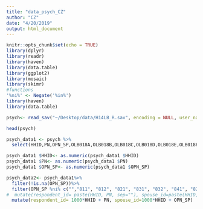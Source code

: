 ```yaml
---
title: "data_psych_CZ"
author: "CZ"
date: "4/20/2019"
output: html_document
---
```


```r
knitr::opts_chunk$set(echo = TRUE)
library(dplyr)
library(readr)
library(haven)
library(data.table)
library(ggplot2)
library(mosaic)
library(skimr)
#functions
'%ni%' <- Negate('%in%')
library(haven)
library(data.table)
```

```r
psych<- read_sav("~/Desktop/data/H14LB_R.sav", encoding = NULL, user_na = FALSE)
```

```r
head(psych)

psych_data1 <- psych %>%
  select(HHID,PN,OPN_SP,OLB018A,OLB018B,OLB018C,OLB018D,OLB018E,OLB018F,OLB018G,OLB018H,OLB018I,OLB018J)

psych_data1 $HHID<- as.numeric(psych_data1 $HHID)
psych_data1 $PN<- as.numeric(psych_data1 $PN)
psych_data1 $OPN_SP<- as.numeric(psych_data1 $OPN_SP)

psych_data2<- psych_data1%>%
  filter(!is.na(OPN_SP))%>%
  filter(OPN_SP %ni% c("","811", "812", "821", "831", "832", "841", "822"))%>%
#  mutate(respondent_id= paste(HHID, PN, sep=""), spouse_id=paste(HHID, OPN_SP, sep=""))
  mutate(respondent_id= 1000*HHID + PN, spouse_id=1000*HHID + OPN_SP)
```

